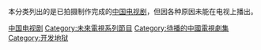 本分类列出的是已拍摄制作完成的[[中国电视剧|中国电视剧]]，但因各种原因未能在电视上播出。
[[Category:中国电视剧|]]
[[Category:未來電視系列節目|Category:未來電視系列節目]]
[[Category:待播的中國電視劇集|Category:待播的中國電視劇集]]
[[Category:开发地狱|Category:开发地狱]]